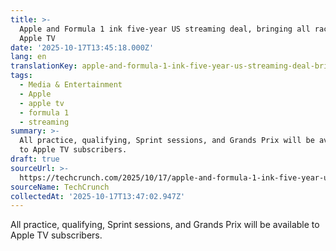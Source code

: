 ```yaml
---
title: >-
  Apple and Formula 1 ink five-year US streaming deal, bringing all races to
  Apple TV
date: '2025-10-17T13:45:18.000Z'
lang: en
translationKey: apple-and-formula-1-ink-five-year-us-streaming-deal-bringing
tags:
  - Media & Entertainment
  - Apple
  - apple tv
  - formula 1
  - streaming
summary: >-
  All practice, qualifying, Sprint sessions, and Grands Prix will be available
  to Apple TV subscribers.
draft: true
sourceUrl: >-
  https://techcrunch.com/2025/10/17/apple-and-formula-1-ink-five-year-us-streaming-deal-bringing-all-races-to-apple-tv/
sourceName: TechCrunch
collectedAt: '2025-10-17T13:47:02.947Z'
---
```

All practice, qualifying, Sprint sessions, and Grands Prix will be available to Apple TV subscribers.
